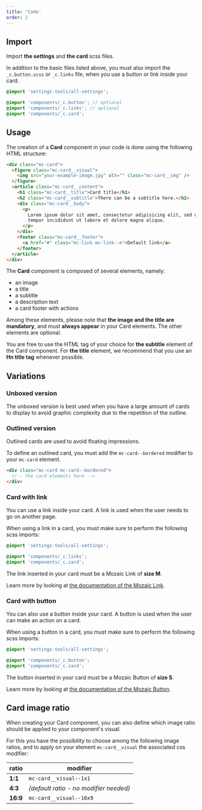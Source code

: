 ```yaml
---
title: 'Code'
order: 2
---
```


## Import

Import **the settings** and **the card** scss files.

In addition to the basic files listed above, you must also import the `_c.button.scss` or `_c.links` file, when you use a button or link inside your card.

```scss
@import 'settings-tools/all-settings';

@import 'components/_c.button'; // optional
@import 'components/_c.links'; // optional
@import 'components/_c.card';
```

## Usage

The creation of a **Card** component in your code is done using the following HTML structure:

```html
<div class="mc-card">
  <figure class="mc-card__visual">
    <img src="your-example-image.jpg" alt="" class="mc-card__img" />
  </figure>
  <article class="mc-card__content">
    <h1 class="mc-card__title">Card title</h1>
    <h2 class="mc-card__subtitle">There can be a subtitle here.</h2>
    <div class="mc-card__body">
      <p>
        Lorem ipsum dolor sit amet, consectetur adipisicing elit, sed do eiusmod
        tempor incididunt ut labore et dolore magna aliqua.
      </p>
    </div>
    <footer class="mc-card__footer">
      <a href="#" class="mc-link mc-link--m">Default link</a>
    </footer>
  </article>
</div>
```

The **Card** component is composed of several elements, namely:

- an image
- a title
- a subtitle
- a description text
- a card footer with actions

<Highlight theme="warning" title="Mandatory elements">

  Among these elements, please note that **the image and the title are mandatory**, and must **always appear** in your Card elements. The other elements are optional.

</Highlight>

<Highlight theme="info">

  You are free to use the HTML tag of your choice for **the subtitle** element of the Card component. For **the title** element, we recommend that you use an **Hn title tag** whenever possible.

</Highlight>


## Variations

### Unboxed version

The unboxed version is best used when you have a large amount of cards to display to avoid graphic complexity due to the repetition of the outline.

<Preview path="default" />

### Outlined version

Outlined cards are used to avoid floating impressions.

To define an outlined card, you must add the `mc-card--bordered` modifier to your `mc-card` element.



```html
<div class="mc-card mc-card--bordered">
  <!-- the card elements here -->
</div>
```

<Preview path="card-bordered" />

### Card with link

You can use a link inside your card. A link is used when the user needs to go on another page.

When using a link in a card, you must make sure to perform the following scss imports:

```scss
@import 'settings-tools/all-settings';

@import 'components/_c.links';
@import 'components/_c.card';
```

<Highlight theme="warning">

  The link inserted in your card must be a Mozaic Link of **size M**.
  
  Learn more by looking at [the documentation of the Mozaic Link](/Components/Links/code/#available-sizes).

</Highlight>

<Preview path="card-link" />

### Card with button

You can also use a button inside your card. A button is used when the user can make an action on a card.

When using a button in a card, you must make sure to perform the following scss imports:

```scss
@import 'settings-tools/all-settings';

@import 'components/_c.button';
@import 'components/_c.card';
```

<Highlight theme="warning">

  The button inserted in your card must be a Mozaic Button of **size S**.
  
  Learn more by looking at [the documentation of the Mozaic Button](/Components/Buttons/#sizes).

</Highlight>

<Preview path="card-button" />

## Card image ratio

When creating your Card component, you can also define which image ratio should be applied to your component's visual.

For this you have the possibility to choose among the following image ratios, and to apply on your element `mc-card__visual` the associated css modifier:

| ratio    | modifier                               |
| -------- | -------------------------------------- |
| **1:1**  | `mc-card__visual--1x1`                 |
| **4:3**  | _(default ratio - no modifier needed)_  |
| **16:9** | `mc-card__visual--16x9`                |


<Preview path="card-ratios" />